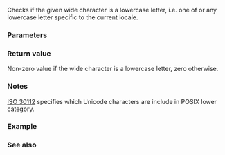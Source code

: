 {{cpp/title|iswlower}}
{{cpp/string/wide/navbar}}
{{ddcl|header=cwctype|
int iswlower( std::wint_t ch );
}}

Checks if the given wide character is a lowercase letter, i.e. one of {{tt|abcdefghijklmnopqrstuvwxyz}} or any lowercase letter specific to the current locale.

{{cpp/string/wide/wint_t args}}

===Parameters===
{{par begin}}
{{par|ch|wide character}}
{{par end}}

===Return value===
Non-zero value if the wide character is a lowercase letter, zero otherwise.

===Notes===
[https://www.open-std.org/JTC1/SC35/WG5/docs/30112d10.pdf ISO 30112] specifies which Unicode characters are include in POSIX lower category.

===Example===
{{example
|code=
#include &lt;clocale&gt;
#include &lt;cwctype&gt;
#include &lt;iostream&gt;

int main()
{
    wchar_t c = L'\u0444'; // Cyrillic small letter ef ('ф')

    std::cout &lt;&lt; std::hex &lt;&lt; std::showbase &lt;&lt; std::boolalpha
              &lt;&lt; "in the default locale, iswlower("
              &lt;&lt; static_cast&lt;std::wint_t&gt;(c) &lt;&lt; ") = "
              &lt;&lt; static_cast&lt;bool&gt;(std::iswlower(c)) &lt;&lt; '\n';

    std::setlocale(LC_ALL, "en_US.utf8");
    std::cout &lt;&lt; "in Unicode locale, iswlower("
              &lt;&lt; static_cast&lt;std::wint_t&gt;(c) &lt;&lt; ") = "
              &lt;&lt; static_cast&lt;bool&gt;(std::iswlower(c)) &lt;&lt; '\n';
}
|output=
in the default locale, iswlower(0x444) = false
in Unicode locale, iswlower(0x444) = true
}}

===See also===
{{dsc begin}}
{{dsc inc|cpp/locale/dsc islower}}
{{dsc inc|cpp/string/byte/dsc islower}}
{{dsc see c|c/string/wide/iswlower}}
{{dsc end}}
{{cpp/string/character classes}}

{{langlinks|de|es|fr|it|ja|pt|ru|zh}}